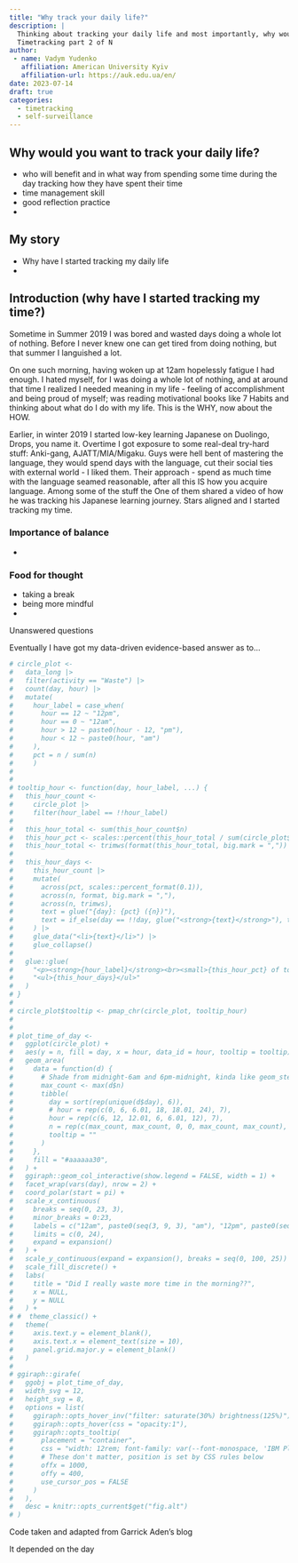 ```yaml
---
title: "Why track your daily life?"
description: |
  Thinking about tracking your daily life and most importantly, why would you do that.
  Timetracking part 2 of N
author: 
 - name: Vadym Yudenko
   affiliation: American University Kyiv
   affiliation-url: https://auk.edu.ua/en/
date: 2023-07-14
draft: true 
categories:
  - timetracking
  - self-surveillance
---
```


## Why would you want to track your daily life?


- who will benefit and in what way from spending some time during the day tracking how they have spent their time
- time management skill
- good reflection practice
- 


## My story 

- Why have I started tracking my daily life
- 

## Introduction (why have I started tracking my time?)


Sometime in Summer 2019 I was bored and wasted days doing a whole lot of nothing. Before I never knew one can get tired from doing nothing, but that summer I languished a lot.

On one such morning, having woken up at 12am hopelessly fatigue I had enough. I hated myself, for I was doing a whole lot of nothing, and at around that time I realized I needed meaning in my life - feeling of accomplishment and being proud of myself; was reading motivational books like 7 Habits and thinking about what do I do with my life. This is the WHY, now about the HOW.

Earlier, in winter 2019 I started low-key learning Japanese on Duolingo, Drops, you name it. Overtime I got exposure to some real-deal try-hard stuff: Anki-gang, AJATT/MIA/Migaku. Guys were hell bent of mastering the language, they would spend days with the language, cut their social ties with external world - I liked them. Their approach - spend as much time with the language seamed reasonable, after all this IS how you acquire language. Among some of the stuff the One of them shared a video of how he was tracking his Japanese learning journey. Stars aligned and I started tracking my time.


### Importance of balance

- 

### Food for thought

- taking a break 
- being more mindful
- 





Unanswered questions

Eventually I have got my data-driven evidence-based answer as to...

```r
# circle_plot <-
#   data_long |>
#   filter(activity == "Waste") |>
#   count(day, hour) |>
#   mutate(
#     hour_label = case_when(
#       hour == 12 ~ "12pm",
#       hour == 0 ~ "12am",
#       hour > 12 ~ paste0(hour - 12, "pm"),
#       hour < 12 ~ paste0(hour, "am")
#     ),
#     pct = n / sum(n)
#     )
# 
# 
# tooltip_hour <- function(day, hour_label, ...) {
#   this_hour_count <-
#     circle_plot |>
#     filter(hour_label == !!hour_label)
# 
#   this_hour_total <- sum(this_hour_count$n)
#   this_hour_pct <- scales::percent(this_hour_total / sum(circle_plot$n), 0.1)
#   this_hour_total <- trimws(format(this_hour_total, big.mark = ","))
# 
#   this_hour_days <-
#     this_hour_count |>
#     mutate(
#       across(pct, scales::percent_format(0.1)),
#       across(n, format, big.mark = ","),
#       across(n, trimws),
#       text = glue("{day}: {pct} ({n})"),
#       text = if_else(day == !!day, glue("<strong>{text}</strong>"), text)
#     ) |>
#     glue_data("<li>{text}</li>") |>
#     glue_collapse()
# 
#   glue::glue(
#     "<p><strong>{hour_label}</strong><br><small>{this_hour_pct} of total ({this_hour_total})</small></p>",
#     "<ul>{this_hour_days}</ul>"
#   )
# }
# 
# circle_plot$tooltip <- pmap_chr(circle_plot, tooltip_hour)
# 
# 
# plot_time_of_day <-
#   ggplot(circle_plot) +
#   aes(y = n, fill = day, x = hour, data_id = hour, tooltip = tooltip) +
#   geom_area(
#     data = function(d) {
#       # Shade from midnight-6am and 6pm-midnight, kinda like geom_step_area()
#       max_count <- max(d$n)
#       tibble(
#         day = sort(rep(unique(d$day), 6)),
#         # hour = rep(c(0, 6, 6.01, 18, 18.01, 24), 7),
#         hour = rep(c(6, 12, 12.01, 6, 6.01, 12), 7),
#         n = rep(c(max_count, max_count, 0, 0, max_count, max_count), 7),
#         tooltip = ""
#       )
#     },
#     fill = "#aaaaaa30",
#   ) +
#   ggiraph::geom_col_interactive(show.legend = FALSE, width = 1) +
#   facet_wrap(vars(day), nrow = 2) +
#   coord_polar(start = pi) +
#   scale_x_continuous(
#     breaks = seq(0, 23, 3),
#     minor_breaks = 0:23,
#     labels = c("12am", paste0(seq(3, 9, 3), "am"), "12pm", paste0(seq(3, 9, 3), "pm")),
#     limits = c(0, 24),
#     expand = expansion()
#   ) +
#   scale_y_continuous(expand = expansion(), breaks = seq(0, 100, 25)) +
#   scale_fill_discrete() +
#   labs(
#     title = "Did I really waste more time in the morning??",
#     x = NULL,
#     y = NULL
#   ) +
# #  theme_classic() +
#   theme(
#     axis.text.y = element_blank(),
#     axis.text.x = element_text(size = 10),
#     panel.grid.major.y = element_blank()
#   )
# 
# ggiraph::girafe(
#   ggobj = plot_time_of_day,
#   width_svg = 12,
#   height_svg = 8,
#   options = list(
#     ggiraph::opts_hover_inv("filter: saturate(30%) brightness(125%)"),
#     ggiraph::opts_hover(css = "opacity:1"),
#     ggiraph::opts_tooltip(
#       placement = "container",
#       css = "width: 12rem; font-family: var(--font-monospace, 'IBM Plex Mono');",
#       # These don't matter, position is set by CSS rules below
#       offx = 1000,
#       offy = 400,
#       use_cursor_pos = FALSE
#     )
#   ),
#   desc = knitr::opts_current$get("fig.alt")
# )
```

Code taken and adapted from Garrick Aden's blog

It depended on the day
